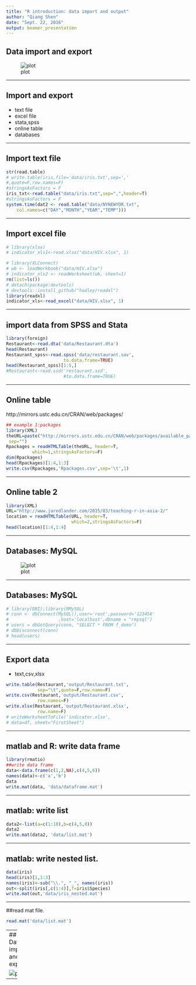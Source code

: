 ```yaml
---
title: "R introduction: data import and output"
author: "Qiang Shen"
date: "Sept. 22, 2016"
output: beamer_presentation
---
```


## Data import and export
                    
![plot](plot/sminput.jpg) 

---

## Import and export

- text file
- excel file
- stata,spss
- online table
- databases

---

## Import text file

```r
str(read.table)
# write.table(iris,file='data/iris.txt',sep=','
#,quote=F,row.names=F)
#stringsAsFactors = F
iris_txt<-read.table("data/iris.txt",sep=",",header=T)
#stringsAsFactors = F
system.time(dat2 <- read.table("data/NYNEWYOR.txt", 
    col.names=c("DAY","MONTH","YEAR","TEMP")))

```

---

## Import excel file
```r
# library(xlsx)
# indicator_xls1<-read.xlsx("data/HIV.xlsx", 1)

# library(XLConnect)
# wb <- loadWorkbook("data/HIV.xlsx")
# indicator_xls2 <- readWorksheet(wb, sheet=1) 
rm(list=ls())
# detach(package:devtools)
# devtools::install_github("hadley/readxl")
library(readxl)
indicator_xls<-read_excel("data/HIV.xlsx", 1)
```


---

## import data from SPSS and Stata

```r
library(foreign)
Restaurant<-read.dta('data/Restaurant.dta')
head(Restaurant)
Restaurant_spss<-read.spss('data/restaurant.sav',
                      to.data.frame=TRUE)
head(Restaurant_spss)[1:5,]
#Restaurant<-read.ssd('restaurant.ssd',
                      #to.data.frame=TRUE)
```


---

## Online table
http://mirrors.ustc.edu.cn/CRAN/web/packages/
```r
## example 1:packages
library(XML)
theURL=paste("http://mirrors.ustc.edu.cn/CRAN/web/packages/available_packages_by_date.html",
 sep="")
Rpackages = readHTMLTable(theURL, header=T,
          which=1,stringsAsFactors=F)
dim(Rpackages)
head(Rpackages)[1:4,1:3]
write.csv(Rpackages,'Rpackages.csv',sep='\t',1)

```

---

## Online table 2

```r
library(XML)
URL="http://www.jaredlander.com/2015/03/teaching-r-in-asia-2/"
location = readHTMLTable(URL, header=T, 
                         which=2,stringsAsFactors=F)
head(location)[1:4,1:4]
```

---

## Databases: MySQL

![plot](plot/mysql.jpg) 

---

## Databases: MySQL
```r
# library(DBI);library(RMySQL)
# conn <- dbConnect(MySQL(),user='root',password='123456'
#                   ,host='localhost',dbname = "rmysql")
# users = dbGetQuery(conn, "SELECT * FROM f_demo")
# dbDisconnect(conn)
# head(users)
```

---

##  Export data
 
- text,csv,xlsx

```r
write.table(Restaurant,'output/Restaurant.txt',
            sep="\t",quote=F,row.name=F)
write.csv(Restaurant,'output/Restaurant.csv',
            row.names=F)
write.xlsx(Restaurant,'output/Restaurant.xlsx',
            row.name=F)
# writeWorksheetToFile('indicator.xlsx',
# data=df, sheet="FirstSheet")
```

---


## matlab and R: write data frame
```r
library(rmatio)
##write data frame
data<-data.frame(c(1,2,NA),c(4,5,6))
names(data)<-c('a','b')
data
write.mat(data, 'data/dataframe.mat')
```

---

## matlab: write list
```r
data2<-list(a=c(1:10),b=c(4,5,8))
data2
write.mat(data2, 'data/list.mat')
```

---

## matlab: write nested list.
```r
data(iris)
head(iris)[1,1:3]
names(iris)<-sub("\\.", "_", names(iris))
out<-split(iris[,c(1:4)],f=iris$Species)
write.mat(out,'data/iris_nested.mat')
```

---

##read mat file.
```r
read.mat('data/list.mat')
```

---
## Data import and export
                    
![plot](plot/sminput.jpg) 

---
